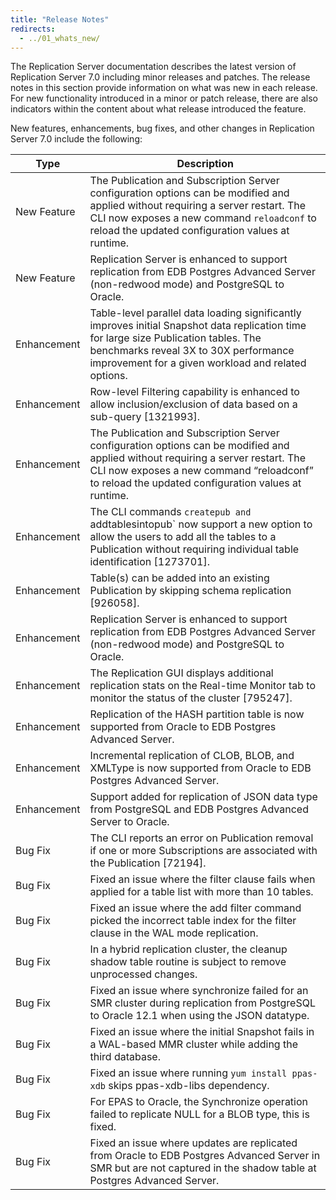 ```yaml
---
title: "Release Notes"
redirects:
  - ../01_whats_new/
---
```


The Replication Server documentation describes the latest version of Replication Server 7.0 including minor releases and patches. The release notes in this section provide information on what was new in each release. For new functionality introduced in a minor or patch release, there are also indicators within the content about what release introduced the feature.


New features, enhancements, bug fixes, and other changes in Replication Server 7.0 include the following:

| Type | Description |
| ---- |------------ |
| New Feature | The Publication and Subscription Server configuration options can be modified and applied without requiring a server restart. The CLI now exposes a new command `reloadconf` to reload the updated configuration values at runtime.|
| New Feature | Replication Server is enhanced to support replication from EDB Postgres Advanced Server (non-redwood mode) and PostgreSQL to Oracle.|
| Enhancement | Table-level parallel data loading significantly improves initial Snapshot data replication time for large size Publication tables. The benchmarks reveal 3X to 30X performance improvement for a given workload and related options.|
| Enhancement | Row-level Filtering capability is enhanced to allow inclusion/exclusion of data based on a sub-query [1321993].|
| Enhancement | The Publication and Subscription Server configuration options can be modified and applied without requiring a server restart. The CLI now exposes a new command “reloadconf” to reload the updated configuration values at runtime.|
| Enhancement | The CLI commands `createpub and `addtablesintopub` now support a new option to allow the users to add all the tables to a Publication without requiring individual table identification [1273701].|
| Enhancement | Table(s) can be added into an existing Publication by skipping schema replication [926058].|
| Enhancement | Replication Server is enhanced to support replication from EDB Postgres Advanced Server (non-redwood mode) and PostgreSQL to Oracle.|
| Enhancement | The Replication GUI displays additional replication stats on the Real-time Monitor tab to monitor the status of the cluster [795247].|
| Enhancement | Replication of the HASH partition table is now supported from Oracle to EDB Postgres Advanced Server.|
| Enhancement | Incremental replication of CLOB, BLOB, and XMLType is now supported from Oracle to EDB Postgres Advanced Server.|
| Enhancement | Support added for replication of JSON data type from PostgreSQL and EDB Postgres Advanced Server to Oracle.| 
| Bug Fix     | The CLI reports an error on Publication removal if one or more Subscriptions are associated with the Publication [72194].|
| Bug Fix     | Fixed an issue where the filter clause fails when applied for a table list with more than 10 tables.|
| Bug Fix     | Fixed an issue where the add filter command picked the incorrect table index for the filter clause in the WAL mode replication.|
| Bug Fix     | In a hybrid replication cluster, the cleanup shadow table routine is subject to remove unprocessed changes.|
| Bug Fix     | Fixed an issue where synchronize failed for an SMR cluster during replication from PostgreSQL to Oracle 12.1 when using the JSON datatype.|
| Bug Fix     | Fixed an issue where the initial Snapshot fails in a WAL-based MMR cluster while adding the third database.|
| Bug Fix     | Fixed an issue where running `yum install ppas-xdb` skips ppas-xdb-libs dependency.|
| Bug Fix     | For EPAS to Oracle, the Synchronize operation failed to replicate NULL for a BLOB type, this is fixed.|
| Bug Fix     | Fixed an issue where updates are replicated from Oracle to EDB Postgres Advanced Server in SMR but are not captured in the shadow table at Postgres Advanced Server.|
